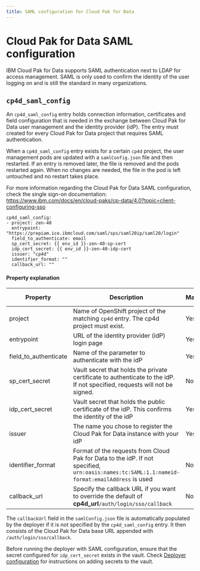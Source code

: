 ```yaml
---
title: SAML configuration for Cloud Pak for Data
---
```


# Cloud Pak for Data SAML configuration

IBM Cloud Pak for Data supports SAML authentication next to LDAP for access management. SAML is only used to confirm the identity of the user logging on and is still the standard in many organizations.

## `cp4d_saml_config`
An `cp4d_saml_config` entry holds connection information, certificates and field configuration that is needed in the exchange between Cloud Pak for Data user management and the identity provider (idP). The entry must created for every Cloud Pak for Data project that requires SAML authentication.

When a `cp4d_saml_config` entry exists for a certain `cp4d` project, the user management pods are updated with a `samlConfig.json` file and then restarted. If an entry is removed later, the file is removed and the pods restarted again. When no changes are needed, the file in the pod is left untouched and no restart takes place.

For more information regarding the Cloud Pak for Data SAML configuration, check the single sign-on documentation: https://www.ibm.com/docs/en/cloud-paks/cp-data/4.0?topic=client-configuring-sso

```
cp4d_saml_config:
- project: zen-40
  entrypoint: "https://prepiam.ice.ibmcloud.com/saml/sps/saml20ip/saml20/login"
  field_to_authenticate: email
  sp_cert_secret: {{ env_id }}-zen-40-sp-cert
  idp_cert_secret: {{ env_id }}-zen-40-idp-cert
  issuer: "cp4d"
  identifier_format: ""
  callback_url: ""
```

#### Property explanation
| Property | Description                                                          | Mandatory | Allowed values |
| -------- | -------------------------------------------------------------------- | --------- | -------------- |
| project  | Name of OpenShift project of the matching `cp4d` entry. The cp4d project must exist. | Yes       |  |
| entrypoint | URL of the identity provider (idP) login page                      | Yes       |  |
| field_to_authenticate | Name of the parameter to authenticate with the idP      | Yes       |  |
| sp_cert_secret | Vault secret that holds the private certificate to authenticate to the idP. If not specified, requests will not be signed.  | No       |  |
| idp_cert_secret | Vault secret that holds the public certificate of the idP. This confirms the identity of the idP  | Yes   |  |
| issuer | The name you chose to register the Cloud Pak for Data instance with your idP  | Yes   |  |
| identifier_format | Format of the requests from Cloud Pak for Data to the idP. If not specified, `urn:oasis:names:tc:SAML:1.1:nameid-format:emailAddress` is used  | No   |  |
| callback_url | Specify the callback URL if you want to override the default of **cp4d_url**`/auth/login/sso/callback` | No | |

The `callbackUrl` field in the `samlConfig.json` file is automatically populated by the deployer if it is not specified by the `cp4d_saml_config` entry. It then consists of the Cloud Pak for Data base URL appended with `/auth/login/sso/callback`.

Before running the deployer with SAML configuration, ensure that the secret configured for `idp_cert_secret` exists in the vault. Check [Deployer configuration](/cp-deploy/configure#vault-secrets) for instructions on adding secrets to the vault.
